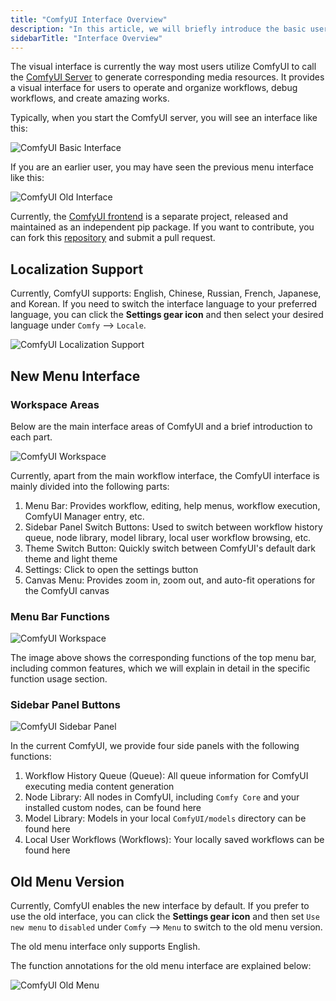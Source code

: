 ```yaml
---
title: "ComfyUI Interface Overview"
description: "In this article, we will briefly introduce the basic user interface of ComfyUI, familiarizing you with the various parts of the ComfyUI interface."
sidebarTitle: "Interface Overview"
---
```


The visual interface is currently the way most users utilize ComfyUI to call the [ComfyUI Server](/essentials/comfyui-server/comms_overview) to generate corresponding media resources. It provides a visual interface for users to operate and organize workflows, debug workflows, and create amazing works.

Typically, when you start the ComfyUI server, you will see an interface like this:

![ComfyUI Basic Interface](/images/interface/overview/comfyui_new_interface.jpg)

If you are an earlier user, you may have seen the previous menu interface like this:

![ComfyUI Old Interface](/images/interface/overview/comfyui_old_interface.jpg)

Currently, the [ComfyUI frontend](https://github.com/Comfy-Org/ComfyUI_frontend) is a separate project, released and maintained as an independent pip package. If you want to contribute, you can fork this [repository](https://github.com/Comfy-Org/ComfyUI_frontend) and submit a pull request.

## Localization Support

Currently, ComfyUI supports: English, Chinese, Russian, French, Japanese, and Korean.
If you need to switch the interface language to your preferred language, you can click the **Settings gear icon** and then select your desired language under `Comfy` --> `Locale`.

![ComfyUI Localization Support](/images/interface/overview/locale.jpg)

## New Menu Interface

### Workspace Areas

Below are the main interface areas of ComfyUI and a brief introduction to each part.

![ComfyUI Workspace](/images/interface/overview/comfyui-new-interface-main.png)

Currently, apart from the main workflow interface, the ComfyUI interface is mainly divided into the following parts:
1. Menu Bar: Provides workflow, editing, help menus, workflow execution, ComfyUI Manager entry, etc.
2. Sidebar Panel Switch Buttons: Used to switch between workflow history queue, node library, model library, local user workflow browsing, etc.
3. Theme Switch Button: Quickly switch between ComfyUI's default dark theme and light theme
4. Settings: Click to open the settings button
5. Canvas Menu: Provides zoom in, zoom out, and auto-fit operations for the ComfyUI canvas

### Menu Bar Functions

![ComfyUI Workspace](/images/interface/overview/comfyui-new-interface-menu-bar.png)

The image above shows the corresponding functions of the top menu bar, including common features, which we will explain in detail in the specific function usage section.

### Sidebar Panel Buttons

![ComfyUI Sidebar Panel](/images/interface/overview/comfyui-new-interface-side-panel.png)

In the current ComfyUI, we provide four side panels with the following functions:
1. Workflow History Queue (Queue): All queue information for ComfyUI executing media content generation
2. Node Library: All nodes in ComfyUI, including `Comfy Core` and your installed custom nodes, can be found here
3. Model Library: Models in your local `ComfyUI/models` directory can be found here
4. Local User Workflows (Workflows): Your locally saved workflows can be found here

## Old Menu Version

Currently, ComfyUI enables the new interface by default. If you prefer to use the old interface, you can click the **Settings gear icon** and then set `Use new menu` to `disabled` under `Comfy` --> `Menu` to switch to the old menu version.

<Note>
The old menu interface only supports English.
</Note>

The function annotations for the old menu interface are explained below:

![ComfyUI Old Menu](/images/interface/overview/comfyui-old-menu.png)



